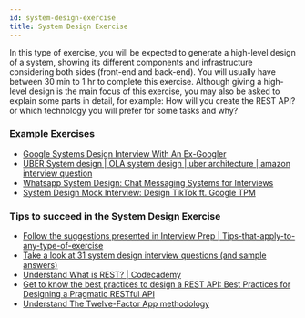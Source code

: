 ```yaml
---
id: system-design-exercise
title: System Design Exercise
---
```


In this type of exercise, you will be expected to generate a high-level design of a system,
showing its different components and infrastructure considering both sides (front-end and back-end). You will usually have between 30 min to 1 hr to complete this exercise.
Although giving a high-level design is the main focus of this exercise,
you may also be asked to explain some parts in detail, for example:
How will you create the REST API? or which technology you will prefer for some tasks and why?

### Example Exercises

- [Google Systems Design Interview With An Ex-Googler](https://www.youtube.com/watch?v=q0KGYwNbf-0&t=1s)
- [UBER System design | OLA system design | uber architecture | amazon interview question](https://www.youtube.com/watch?v=umWABit-wbk&t=1s)
- [Whatsapp System Design: Chat Messaging Systems for Interviews](https://www.youtube.com/watch?v=vvhC64hQZMk)
- [System Design Mock Interview: Design TikTok ft. Google TPM](https://www.youtube.com/watch?v=Z-0g_aJL5Fw)

### Tips to succeed in the System Design Exercise

- [Follow the suggestions presented in Interview Prep | Tips-that-apply-to-any-type-of-exercise](../technical-exercise#tips-that-apply-to-any-type-of-exercise)
- [Take a look at 31 system design interview questions (and sample answers)](https://igotanoffer.com/blogs/tech/system-design-interviews)
- [Understand What is REST? | Codecademy](https://www.codecademy.com/article/what-is-rest)
- [Get to know the best practices to design a REST API: Best Practices for Designing a Pragmatic RESTful API](https://www.vinaysahni.com/best-practices-for-a-pragmatic-restful-api)
- [Understand  The Twelve-Factor App  methodology](https://12factor.net/)
